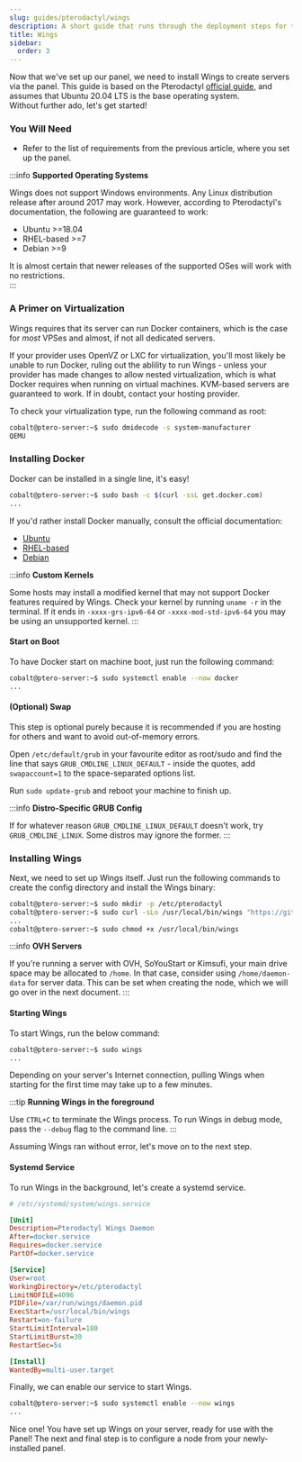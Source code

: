 ```yaml
---
slug: guides/pterodactyl/wings
description: A short guide that runs through the deployment steps for the Wings docker agent used by Pterodactyl.
title: Wings
sidebar:
  order: 3
---
```


Now that we've set up our panel, we need to install Wings to create servers via the panel. This guide is based on the Pterodactyl [official guide](https://pterodactyl.io/wings/1.0/installing.html), and assumes that Ubuntu 20.04 LTS is the base operating system.  
Without further ado, let's get started!

### You Will Need

* Refer to the list of requirements from the previous article, where you set up the panel.

:::info
**Supported Operating Systems**

Wings does not support Windows environments. Any Linux distribution release after around 2017 may work.
However, according to Pterodactyl's documentation, the following are guaranteed to work:
* Ubuntu >=18.04  
* RHEL-based >=7
* Debian >=9

It is almost certain that newer releases of the supported OSes will work with no restrictions.  
:::

### A Primer on Virtualization

Wings requires that its server can run Docker containers, which is the case for *most* VPSes and almost, if not all dedicated servers.

If your provider uses OpenVZ or LXC for virtualization, you'll most likely be unable to run Docker, ruling out the ablility to run Wings - unless your provider has made changes to allow nested virtualization, which is what Docker requires when running on virtual machines.
KVM-based servers are guaranteed to work. If in doubt, contact your hosting provider.

To check your virtualization type, run the following command as root:

```bash
cobalt@ptero-server:~$ sudo dmidecode -s system-manufacturer
QEMU
```

### Installing Docker

Docker can be installed in a single line, it's easy!

```bash
cobalt@ptero-server:~$ sudo bash -c $(curl -ssL get.docker.com)
...
```

If you'd rather install Docker manually, consult the official documentation:
* [Ubuntu](https://docs.docker.com/engine/install/ubuntu/)
* [RHEL-based](https://docs.docker.com/engine/install/centos/)
* [Debian](https://docs.docker.com/engine/install/debian/)

:::info
**Custom Kernels**

Some hosts may install a modified kernel that may not support Docker features required by Wings. Check your kernel by running `uname -r` in the terminal. If it ends in `-xxxx-grs-ipv6-64` or `-xxxx-mod-std-ipv6-64` you may be using an unsupported kernel.
:::

#### Start on Boot

To have Docker start on machine boot, just run the following command:
```bash
cobalt@ptero-server:~$ sudo systemctl enable --now docker
...
```

#### (Optional) Swap

This step is optional purely because it is recommended if you are hosting for others and want to avoid out-of-memory errors.

Open `/etc/default/grub` in your favourite editor as root/sudo and find the line that says `GRUB_CMDLINE_LINUX_DEFAULT` - inside the quotes, add `swapaccount=1` to the space-separated options list.

Run `sudo update-grub` and reboot your machine to finish up.

:::info
**Distro-Specific GRUB Config**

If for whatever reason `GRUB_CMDLINE_LINUX_DEFAULT` doesn't work, try `GRUB_CMDLINE_LINUX`. Some distros may ignore the former.
:::

### Installing Wings

Next, we need to set up Wings itself. Just run the following commands to create the config directory and install the Wings binary:

```bash
cobalt@ptero-server:~$ sudo mkdir -p /etc/pterodactyl
cobalt@ptero-server:~$ sudo curl -sLo /usr/local/bin/wings "https://github.com/pterodactyl/wings/releases/latest/download/wings_linux_$([[ "$(uname -m)" == "x86_64" ]] && echo "amd64" || echo "arm64")"
...
cobalt@ptero-server:~$ sudo chmod +x /usr/local/bin/wings
```

:::info
**OVH Servers**

If you're running a server with OVH, SoYouStart or Kimsufi, your main drive space may be allocated to `/home`. In that case, consider using `/home/daemon-data` for server data. This can be set when creating the node, which we will go over in the next document.
:::

#### Starting Wings

To start Wings, run the below command:

```bash
cobalt@ptero-server:~$ sudo wings
...
```

Depending on your server's Internet connection, pulling Wings when starting for the first time may take up to a few minutes.

:::tip
**Running Wings in the foreground**

Use `CTRL+C` to terminate the Wings process.
To run Wings in debug mode, pass the `--debug` flag to the command line.
:::

Assuming Wings ran without error, let's move on to the next step.

#### Systemd Service

To run Wings in the background, let's create a systemd service.

```ini
# /etc/systemd/system/wings.service

[Unit]
Description=Pterodactyl Wings Daemon
After=docker.service
Requires=docker.service
PartOf=docker.service

[Service]
User=root
WorkingDirectory=/etc/pterodactyl
LimitNOFILE=4096
PIDFile=/var/run/wings/daemon.pid
ExecStart=/usr/local/bin/wings
Restart=on-failure
StartLimitInterval=180
StartLimitBurst=30
RestartSec=5s

[Install]
WantedBy=multi-user.target
```

Finally, we can enable our service to start Wings.

```bash
cobalt@ptero-server:~$ sudo systemctl enable --now wings
...
```

Nice one! You have set up Wings on your server, ready for use with the Panel! The next and final step is to configure a node from your newly-installed panel.